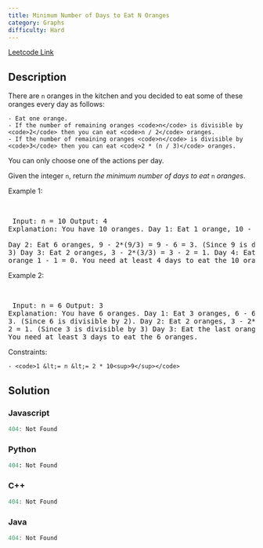 ```yaml
---
title: Minimum Number of Days to Eat N Oranges
category: Graphs
difficulty: Hard
---
```


<Callout>

[Leetcode Link](https://leetcode.com/problems/minimum-number-of-days-to-eat-n-oranges)

</Callout>

## Description
There are <code>n</code> oranges in the kitchen and you decided to eat some of these oranges every day as follows:


	- Eat one orange.
	- If the number of remaining oranges <code>n</code> is divisible by <code>2</code> then you can eat <code>n / 2</code> oranges.
	- If the number of remaining oranges <code>n</code> is divisible by <code>3</code> then you can eat <code>2 * (n / 3)</code> oranges.


You can only choose one of the actions per day.

Given the integer <code>n</code>, return *the minimum number of days to eat* <code>n</code> *oranges*.

 
Example 1:

<br /><pre className="overflow-x-auto">
Input: n = 10
Output: 4
Explanation: You have 10 oranges.
Day 1: Eat 1 orange,  10 - 1 = 9.  
Day 2: Eat 6 oranges, 9 - 2*(9/3) = 9 - 6 = 3. (Since 9 is divisible by 3)
Day 3: Eat 2 oranges, 3 - 2*(3/3) = 3 - 2 = 1. 
Day 4: Eat the last orange  1 - 1  = 0.
You need at least 4 days to eat the 10 oranges.
</pre>

Example 2:

<br /><pre className="overflow-x-auto">
Input: n = 6
Output: 3
Explanation: You have 6 oranges.
Day 1: Eat 3 oranges, 6 - 6/2 = 6 - 3 = 3. (Since 6 is divisible by 2).
Day 2: Eat 2 oranges, 3 - 2*(3/3) = 3 - 2 = 1. (Since 3 is divisible by 3)
Day 3: Eat the last orange  1 - 1  = 0.
You need at least 3 days to eat the 6 oranges.
</pre>

 
Constraints:


	- <code>1 &lt;= n &lt;= 2 * 10<sup>9</sup></code>



## Solution

### Javascript
```javascript
404: Not Found
```
### Python
```python
404: Not Found
```
### C++
```cpp
404: Not Found
```
### Java
```java
404: Not Found
```


